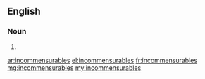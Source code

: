 ==English==

===Noun===
{{head|en|plural}}

# {{plural of|incommensurable|lang=en|nocat=1}}

[[ar:incommensurables]]
[[el:incommensurables]]
[[fr:incommensurables]]
[[mg:incommensurables]]
[[my:incommensurables]]